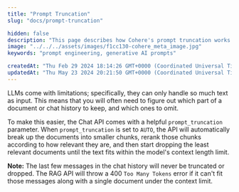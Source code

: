 ```yaml
---
title: "Prompt Truncation"
slug: "docs/prompt-truncation"

hidden: false 
description: "This page describes how Cohere's prompt truncation works."
image: "../../../assets/images/f1cc130-cohere_meta_image.jpg"  
keywords: "prompt engineering, generative AI prompts"

createdAt: "Thu Feb 29 2024 18:14:26 GMT+0000 (Coordinated Universal Time)"
updatedAt: "Thu May 23 2024 20:21:50 GMT+0000 (Coordinated Universal Time)"
---
```

LLMs come with limitations; specifically, they can only handle so much text as input. This means that you will often need to figure out which part of a document or chat history to keep, and which ones to omit.

To make this easier, the Chat API comes with a helpful `prompt_truncation` parameter. When `prompt_truncation` is set to `AUTO`, the API will automatically break up the documents into smaller chunks, rerank those chunks according to how relevant they are, and then start dropping the least relevant documents until the text fits within the model's context length limit.

**Note:** The last few messages in the chat history will never be truncated or dropped. The RAG API will throw a 400 `Too Many Tokens` error if it can't fit those messages along with a single document under the context limit.
